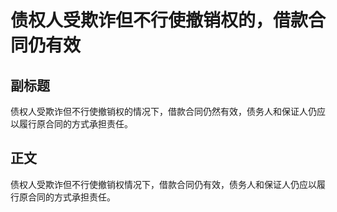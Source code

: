 # 债权人受欺诈但不行使撤销权的，借款合同仍有效
## 副标题
债权人受欺诈但不行使撤销权的情况下，借款合同仍然有效，债务人和保证人仍应以履行原合同的方式承担责任。
## 正文
债权人受欺诈但不行使撤销权情况下，借款合同仍有效，债务人和保证人仍应以履行原合同的方式承担责任。